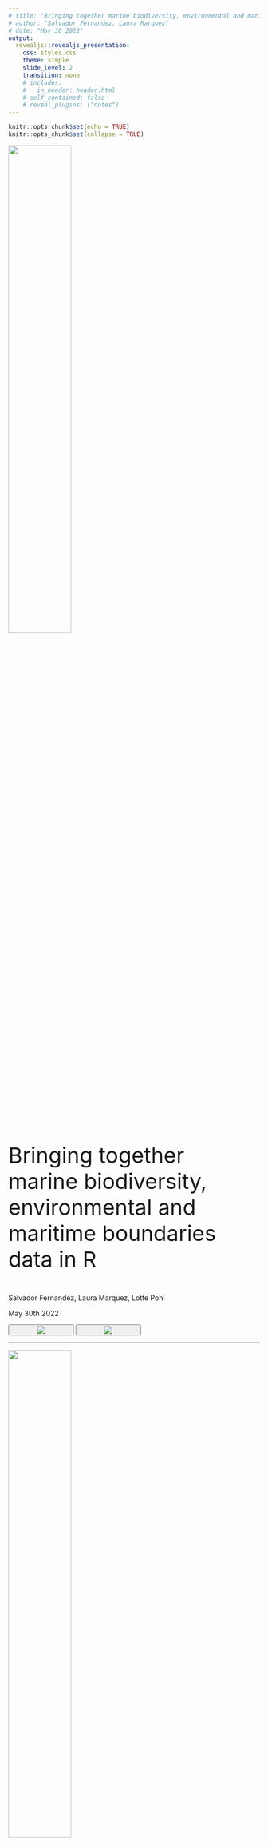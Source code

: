 ```yaml
---
# title: "Bringing together marine biodiversity, environmental and maritime boundaries data in R"
# author: "Salvador Fernandez, Laura Marquez"
# date: "May 30 2022"
output: 
  revealjs::revealjs_presentation:
    css: styles.css
    theme: simple
    slide_level: 2
    transition: none
    # includes:
    #   in_header: header.html
    # self_contained: false
    # reveal_plugins: ["notes"]
---
```


```r
knitr::opts_chunk$set(echo = TRUE)
knitr::opts_chunk$set(collapse = TRUE)
```

<img src="images/image2.png" style="width:50%">

<div style="font-size: 43px;" >
Bringing together marine biodiversity, environmental and maritime boundaries data in R
</div>

Salvador Fernandez, 
Laura Marquez, 
Lotte Pohl

May 30th 2022

<button style="width:26%">
  <img src="images/vliz.png">
</button>

<button style="width:26%">
  <img src="images/lifewatch.png">
</button>

---

<img src="images/image2.png" style="width:50%">

<!-- <div style="font-size:25px"> </div> -->

Many more workshops! Discover [*here*](https://www.biodiversity.be/5147/)

 - June 9, 9:30 - 16:30 (register [*here*](https://tinyurl.com/yckurpft)) <br>*Linking occurrence data with environmental variables from the ecotopes*
 - June 29, 09:00 - 17:00 (register [*here*](https://forms.gle/eHsQFze8sLJzPnxq9))<br>*Explore GBIF from the Cloud*
 
 - September 27, 09:30 - 16:30 (register [*here*](https://docs.google.com/forms/d/1SFvlAdIe0YviE7tW0uSffFo7TvnI5S27I-844rWeT00/edit))<br>*Research Data Management workshop: Hands-on introductions to research data management and  publication*
 

<!-- <br> -->

<!-- Workshop 7 organised by [**INBO**](https://www.vlaanderen.be/inbo/en-gb/homepage/):   -->
<!-- <br> -->
<!-- FAIR biodiversity data: what, why and how? -->
<!-- <br> -->
<!-- June 2, 10 - 12 a.m -->
<!-- <br> -->
<!-- Register [**here**](https://tinyurl.com/3d2z6nkm) -->
<!-- write about INBO workshop in Email -->

# The Story

<!-- Having rapid access to reliable and accurate information is vital in different areas: conservation, research, and in creating policies and legislation to protect vulnerable areas of our coasts and oceans. 

(1) However, we have several sources of information where we can obtain a diverse set of data from and different ways to obtain it. 

so the question is what is the workflow that allows us to obtain data and work with it in the most easy straightforward way possible? -->

<img src="images2/pic1_.jpg" style="width:85%">


<!-- ## The Story -->

<!-- There is a diverse set of stakeholders, from academia, industry, funding agencies and scholarly publishers can benefit from having a workflow to access standardized marine biological, chemical, physical, and other different types of data. -->

<!-- <img src="images2/pic2.png" style="width:85%"> -->

## The Story
<!-- An important user of the databases that we are going to work with today is the scientific community. For scientists, obtaining this kind of information is useful to create the basis of different projects or even to obtain data they need to carry them out. Some of the questions that arise for them when creating such projects are -->

<img src="images2/pic3.jpg" style="width:85%">

## The Story
<img src="images2/pic4.jpg" style="width:85%">

## The Story
<img src="images2/pic5.jpg" style="width:85%">

## The Story
<img src="images2/pic6.jpg" style="width:85%">


## Who we are

<button style="width:26%">
  <img src="images/Salva.jpg">
  <br> <div style="font-size:30px">Salva Fernandez</div> <br/> <div style="font-size:25px">VLIZ <br/>Science Officer</div><br/><div style="font-size:20px"> salvador.fernandez@vliz.be</div>
</button>

<!-- mention that we (Salva) are maintaining R packages in case you have any questions about that either now or in the future -->

<button style="width:43%">
  <img src="images/Laura.png">
  <br> <div style="font-size:30px">Laura Marquez</div> <br/> <div style="font-size:25px">VLIZ <br/>Science Officer</div><br/><div style="font-size:20px"> laura.marquez@vliz.be</div>
</button>

<button style="width:25%">
  <img src="images/Lotte.jpg">
  <br><div style="font-size:30px">Lotte Pohl</div> <br/> <div style="font-size:25px">VLIZ/IMBRSea <br/>Intern</div><br/><div style="font-size:20px"> lotte.pohl@imbrsea.eu</div>
</button>

## The Species
<!-- To answer those type of questions is the aim of this workshop. We are going to learn how to query, access and obtain the data hold in different European Marine databases and for that we are going to work with some of the representative species: 
Anguila, carp, catfish, the common roach, codfish and flounder.
-->
<br/>
<br/>
<br/>
<br/>
<img src="images/species.png" style="width:100%">

<!-- <button style="width:27%"> -->
<!--   <img src="images2/Anguilla.jpg"> -->
<!-- </button> -->

<!-- <button style="width:30%"> -->
<!--   <img src="images2/cod.jpg"> -->
<!-- </button> -->

<!-- <button style="width:30%"> -->
<!--   <img src="images2/flounder.jpg"> -->
<!-- </button> -->

<!-- <img src="images2/Anguilla.jpg" style="width:75%"> -->

<!-- ## The Species -->
<!-- <img src="images2/carp.jpg" style="width:75%"> -->

<!-- ## The Species -->
<!-- <img src="images2/catfish.jpg" style="width:75%"> -->

<!-- ## The Species -->
<!-- <img src="images2/commonroach.jpg" style="width:75%"> -->

<!-- ## The Species -->
<!-- <img src="images2/cod.jpg" style="width:75%"> -->

<!-- ## The Species -->
<!-- <img src="images2/flounder.jpg" style="width:75%"> -->

## What we will learn

<!-- We will learn to visualize and get them ready for further exploration and analyses. All using the R packages available from different European initiatives: lwdataexplorer, eurobis, worrms, mregions, sdmpredictors.
-->
 1. Standardize your data
 
 2. Retrieve more data to include in analysis later on
 
 3. Get environmental data
 
 4. Combine it all into 1 dataset

 <!-- 1. How to access, query and obtain the data -->

 <!-- 2. Visualize and get them ready for further exploration and analyses using R -->

<!-- <br> -->
<!-- <br> -->

 - R packages: 
     - **lwdataexplorer** ([documentation](https://lifewatch.github.io/lwdataexplorer/index.html), [github](https://github.com/lifewatch/lwdataexplorer))
     - **eurobis** ([documentation](http://lifewatch.github.io/eurobis/), [github](https://github.com/lifewatch/eurobis))
     - **worrms** ([documentation](https://docs.ropensci.org/worrms/), [github](https://github.com/ropensci/worrms))
     - **mregions2** ([documentation](http://lifewatch.github.io/mregions2/), [github](https://github.com/lifewatch/mregions2/))
     - **sdmpredictors** ([documentation](http://lifewatch.github.io/sdmpredictors/), [github](https://github.com/lifewatch/sdmpredictors))
     - **emodnetWFS** ([documentation](https://emodnet.github.io/EMODnetWFS/), [github](https://github.com/EMODnet/EMODnetWFS/))


<!-- ## Exercises *(TBD)* -->

<!--   1. Get and standardize data -->

<!--       * [LifeWatch](https://lifewatch.be): Get marine taxon occurrences -->
<!--       * [WoRMS](https://www.marinespecies.org): Get standardised taxon info -->
<!--       * [marineregions](https://marineregions.org): Get standardised geospatial data -->

<!--   2. Get more occurrence data -->

<!--       * [EurOBIS](https://www.eurobis.org): Get marine taxon occurrences -->

<!--   3. Get environmental data -->

<!--       * [Bio-ORACLE](https://bio-oracle.org): Get pH, temperature & salinity -->
<!--       * [EMODnet Biology](https://emodnet-biology.eu): Get seabed habitats & human activities -->

<!--   4. Combine it all together -->

  
## Exercises
<br>

<img class="plain" data-src="images/pipeline.png" style="width:100%">

## Timeline (13:30 - 16:30)

  1. **Introduction** *(13:30 - 14:00)*
  
  2. **Exercise 1** *(14:00 - 14:45)*
  
  3. **Break** *(14:45 - 15:00)*
  
  4. **Exercise 2** *(15:00 - 15:30)*
  
  5. **Exercise 3** *(15:30 - 15:45)*
  
  6. **Break** *(15:45 - 16:00)*
  
  7. **Exercise 4** *(16:30 - 16:15)*
  
  8. **Close-off** *(16:15 - 16:30)*

## House Rules

 - Open the slides https://vlizbe.github.io/ebr-2022-data-combine
 - Open your RStudio project 
 - Make sure your environment (renv) is set up beforehand (link to tutorial)
 - Let's code!
 - You can share your code (hackmd.io/@fw0N_GjzTbeK4x4_tgcJLg/B1yOPbWD9) or discuss with others in the breakout room
 - Revision of each exercise
 - Any question you can drop it in the chat 

# Exercise 1

<img src="images/ex1.png" style="width:85%">

<!-- Speaker Note: Introduce ETN -->

**Use your own data!**

## Geospatial Data and Operations

<img src="images/spatial_ops.png" style="width:55%">

<!-- <br/> -->
<!-- <br/> -->

<!-- <button style="width:45%"> -->
<!--   <img src="images/intersect.png"> -->
<!--   <br> **spatial intersection** -->
<!-- </button> -->

<!-- <button style="width:45%"> -->
<!--   <img src="images/union.png"> -->
<!--   <br> **spatial union** -->
<!-- </button> -->

<br/>

>[Coordinate Reference Systems (CRS)](https://docs.qgis.org/2.18/en/docs/gentle_gis_introduction/coordinate_reference_systems.html) provide a standardized way of describing locations.
<br> 
<small>https://www.nceas.ucsb.edu</small>
<!-- <img src="images/crs.jpg" style="width:35%"> -->


## AphiaID and MRGID

<br/>
<br/>

<button style="width:40%">
  <img src="images/turtle.jpg">
  <br> **AphiaID**<br>Unique identifier of a taxon<br/> https://www.marinespecies.org/aphia.php?p=image&pic=116025&tid=137205 
</button>

<button style="width:40%">
  <img src="images/mrgid.png">
  <br>Marine Regions Geographic IDentifier (**MRGID**)<br />Unique identifier of an entry in the [marineregions.org](https://marineregions.org/mrgid.php) database
</button>

## Exercise 1

```r
cat(c("```r", readLines("../exercises/01_standarize.R"),"```"), sep = "\n")
```

<!-- ## Notes: -->

<!--   - LifeWatch Belgium: a virtual laboratory for biodiversity research -->
<!--   - `lwdataexplorer` R package: retrieves biodiversity, environmental or genetic data from projects supported by LifeWatch -->
 <!-- - WoRMS: [World Register of Marine Species](https://www.marinespecies.org/). -->
 <!-- - Aphia ID: Unique identifier for each taxon -->
 <!-- - `worrms` R package: performs taxon match -->
 <!-- - input: scientific name of species or other taxa -->
 <!-- - output: all data about that taxa in WoRMS, including the AphiaID  -->
 <!-- - If geometry data is available: retrieved record in R has class `sf` -->
 <!-- - `sf`: format used for spatial operations -->

# 15 min. Break!

<br/>
<img src="images/break.png" style="width:40%">

# Exercise 2

<img src="images/ex2.png" style="width:100%">

<!-- ## Dplyr -->

<!--  - works with pipes (`%>%`) to increase code readability and avoid nesting -->
<!--  - `mean(as.numeric(df$temp))` translates to `df$temp %>% as.numeric() %>% mean()` -->
<!--  - cheatsheet [here](https://nyu-cdsc.github.io/learningr/assets/data-transformation.pdf) -->

<!-- <img src="images/dplyr.png" style="width:70%">  -->

## Exercise 2


```r
cat(c("```r", readLines("../exercises/02_eurobis.R"),"```"), sep = "\n")
```

<!-- ## Notes -->

<!--   - EurOBIS: European Node of the international Ocean Biodiversity Information System -->
<!--   - Provides access to distribution data of marine species -->
<!--   - `eurobis` R package: retrieves EurOBIS data -->
<!--   - Marine Regions = geographical backbone, WoRMS = taxonomic backbone -->
<!--   - Data can be accessed via the AphiaID for a specific taxon or the MRGID for a specific place -->
<!-- The EurOBIS database uses Marine Regions and WoRMS as geographical and taxonomic backbones. -->
<!-- This means that you can ask for data of an specific taxon via the AphiaID, and data from an specific place with the Marine Regions Gazetteer Identifier or MRGID. -->

# Exercise 3

<img src="images/ex3.png" style="width:100%">

<!-- ## Notes -->
<!--   - EMODnet: European Marine Observation and Data Network -->
<!--  - `eurobis` R package: uses the EMODnet-Biology webservices -->
<!--   - there are web services for other types of data:  -->
<!--    - physical -->
<!--    - seabed habitats -->
<!--    - human activities -->
<!--  - `EMODnetWFS` R package: can access all these data -->
<!--  - WFS: Web Feature Service (provides access to vector data) -->
<!--  - Accessing raster data: available later in 2022 -->

## Raster vs Vector Data
<br>
<br>
<br>

<button style="width:49%">
  <img src="images/raster.png" style="width:60%">
  <br><div style="font-size:30px"> raster layer</div>
</button>

<button style="width:49%">
  <img src="images/vector.png" style="width:60%">
  <br> <div style="font-size:30px">vector layer</div>
</button>

<!-- I know the raster img itself has poor resolution but I haven't figured out yet how to include vector images in revealjs -->

## Exercise 3

```r
cat(c("```r", readLines("../exercises/03_environmental.R"),"```"), sep = "\n")
```

# 15 min. Break!

<br/>
<img src="images/break.png" style="width:40%">

# Exercise 4

<img src="images/ex4.png" style="width:100%">

## Attention

<img src="images/spatial_ops.png" style="width:65%">

<!-- <br/> -->
<!-- <br/> -->

<!-- <button style="width:45%"> -->
<!--   <img src="images/intersect.png"> -->
<!--   <br> **spatial intersection** -->
<!-- </button> -->

<!-- <button style="width:45%"> -->
<!--   <img src="images/union.png"> -->
<!--   <br> **spatial union** -->
<!-- </button> -->

<br/>

**Attention:** `raster::extract()` and `sf::st_join` both do a spatial join. The former is used for raster data, the second one for vector data!


## Exercise 4

```r
cat(c("```r", readLines("../exercises/04_combine.R"),"```"), sep = "\n")
```

# Recap: Data Sources

<img class="plain" data-src="images/Rpackages_overview.png" style="width:85%">

# Questions? Contact us!

Let us know your thoughts!
https://docs.google.com/forms/d/1YUC01T3boQ2RNrsGwmuwCDzSCR5GPiZHn-tvOM60_04/edit

<button style="width:26%">
  <img src="images/Salva.jpg">
  <br> <div style="font-size:30px">Salva Fernandez</div> <br/> <div style="font-size:25px">VLIZ <br/>Science Officer</div><br/><div style="font-size:20px"> salvador.fernandez@vliz.be</div>
</button>

<button style="width:43%">
  <img src="images/Laura.png">
  <br> <div style="font-size:30px">Laura Marquez</div> <br/> <div style="font-size:25px">VLIZ <br/>Science Officer</div><br/><div style="font-size:20px"> laura.marquez@vliz.be</div>
</button>

<button style="width:25%">
  <img src="images/Lotte.jpg">
  <br><div style="font-size:30px">Lotte Pohl</div> <br/> <div style="font-size:25px">VLIZ/IMBRSea <br/>Intern</div><br/><div style="font-size:20px"> lotte.pohl@imbrsea.eu</div>
</button>

<br><br>
**And now have fun with the workshop!**

```r
rmarkdown::render("slides.Rmd", output_dir = "../../docs", output_file = "index.html")
```